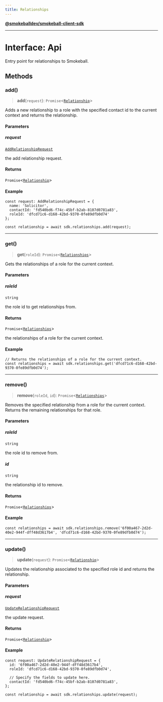 ```yaml
---
title: Relationships
---
```

[**@smokeballdev/smokeball-client-sdk**](../../../../README.md)

***

# Interface: Api

Entry point for relationships to Smokeball.

## Methods

### add()

> **add**(`request`): `Promise`\<[`Relationship`](Relationship.md)\>

Adds a new relationship to a role with the specified contact id to the current context and returns the relationship.

#### Parameters

##### request

[`AddRelationshipRequest`](AddRelationshipRequest.md)

the add relationship request.

#### Returns

`Promise`\<[`Relationship`](Relationship.md)\>

#### Example

```
const request: AddRelationshipRequest = {
  name: 'Solicitor',
  contactId: 'fd540bd6-f74c-45bf-b2ab-8107d0781a83',
  roleId: 'dfcd71c6-d168-42bd-9370-0fe89dfb0d74'
};

const relationship = await sdk.relationships.add(request);
```

***

### get()

> **get**(`roleId`): `Promise`\<[`Relationships`](Relationships.md)\>

Gets the relationships of a role for the current context.

#### Parameters

##### roleId

`string`

the role id to get relationships from.

#### Returns

`Promise`\<[`Relationships`](Relationships.md)\>

the relationships of a role for the current context.

#### Example

```
// Returns the relationships of a role for the current context.
const relationships = await sdk.relationships.get('dfcd71c6-d168-42bd-9370-0fe89dfb0d74');
```

***

### remove()

> **remove**(`roleId`, `id`): `Promise`\<[`Relationships`](Relationships.md)\>

Removes the specified relationship from a role for the current context. Returns the remaining relationships for that role.

#### Parameters

##### roleId

`string`

the role id to remove from.

##### id

`string`

the relationship id to remove.

#### Returns

`Promise`\<[`Relationships`](Relationships.md)\>

#### Example

```
const relationships = await sdk.relationships.remove('6f00a467-2d2d-40e2-944f-dff48d3617b4', 'dfcd71c6-d168-42bd-9370-0fe89dfb0d74');
```

***

### update()

> **update**(`request`): `Promise`\<[`Relationship`](Relationship.md)\>

Updates the relationship associated to the specified role id and returns the relationship.

#### Parameters

##### request

[`UpdateRelationshipRequest`](UpdateRelationshipRequest.md)

the update request.

#### Returns

`Promise`\<[`Relationship`](Relationship.md)\>

#### Example

```
const request: UpdateRelationshipRequest = {
  id: '6f00a467-2d2d-40e2-944f-dff48d3617b4',
  roleId: 'dfcd71c6-d168-42bd-9370-0fe89dfb0d74',

  // Specify the fields to update here.
  contactId: 'fd540bd6-f74c-45bf-b2ab-8107d0781a83',
};

const relationship = await sdk.relationships.update(request);
```
